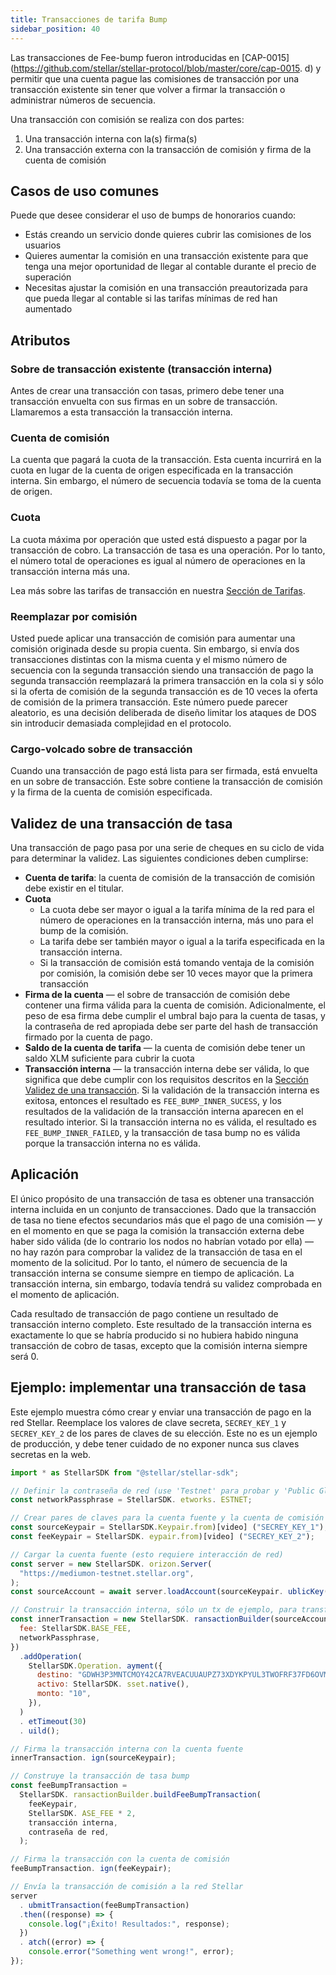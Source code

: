 ```yaml
---
title: Transacciones de tarifa Bump
sidebar_position: 40
---
```



Las transacciones de Fee-bump fueron introducidas en [CAP-0015](https://github.com/stellar/stellar-protocol/blob/master/core/cap-0015. d) y permitir que una cuenta pague las comisiones de transacción por una transacción existente sin tener que volver a firmar la transacción o administrar números de secuencia.

Una transacción con comisión se realiza con dos partes:

1. Una transacción interna con la(s) firma(s)
2. Una transacción externa con la transacción de comisión y firma de la cuenta de comisión

## Casos de uso comunes

Puede que desee considerar el uso de bumps de honorarios cuando:

- Estás creando un servicio donde quieres cubrir las comisiones de los usuarios
- Quieres aumentar la comisión en una transacción existente para que tenga una mejor oportunidad de llegar al contable durante el precio de superación
- Necesitas ajustar la comisión en una transacción preautorizada para que pueda llegar al contable si las tarifas mínimas de red han aumentado

## Atributos

### Sobre de transacción existente (transacción interna)

Antes de crear una transacción con tasas, primero debe tener una transacción envuelta con sus firmas en un sobre de transacción. Llamaremos a esta transacción la transacción interna.

### Cuenta de comisión

La cuenta que pagará la cuota de la transacción. Esta cuenta incurrirá en la cuota en lugar de la cuenta de origen especificada en la transacción interna. Sin embargo, el número de secuencia todavía se toma de la cuenta de origen.

### Cuota

La cuota máxima por operación que usted está dispuesto a pagar por la transacción de cobro. La transacción de tasa es una operación. Por lo tanto, el número total de operaciones es igual al número de operaciones en la transacción interna más una.

Lea más sobre las tarifas de transacción en nuestra [Sección de Tarifas](../../fundamentals/fees-resource-limits-metering.mdx).

### Reemplazar por comisión

Usted puede aplicar una transacción de comisión para aumentar una comisión originada desde su propia cuenta. Sin embargo, si envía dos transacciones distintas con la misma cuenta y el mismo número de secuencia con la segunda transacción siendo una transacción de pago la segunda transacción reemplazará la primera transacción en la cola si y sólo si la oferta de comisión de la segunda transacción es de 10 veces la oferta de comisión de la primera transacción. Este número puede parecer aleatorio, es una decisión deliberada de diseño limitar los ataques de DOS sin introducir demasiada complejidad en el protocolo.

### Cargo-volcado sobre de transacción

Cuando una transacción de pago está lista para ser firmada, está envuelta en un sobre de transacción. Este sobre contiene la transacción de comisión y la firma de la cuenta de comisión especificada.

## Validez de una transacción de tasa

Una transacción de pago pasa por una serie de cheques en su ciclo de vida para determinar la validez. Las siguientes condiciones deben cumplirse:

- **Cuenta de tarifa**: la cuenta de comisión de la transacción de comisión debe existir en el titular.
- **Cuota**
  - La cuota debe ser mayor o igual a la tarifa mínima de la red para el número de operaciones en la transacción interna, más uno para el bump de la comisión.
  - La tarifa debe ser también mayor o igual a la tarifa especificada en la transacción interna.
  - Si la transacción de comisión está tomando ventaja de la comisión por comisión, la comisión debe ser 10 veces mayor que la primera transacción
- **Firma de la cuenta** — el sobre de transacción de comisión debe contener una firma válida para la cuenta de comisión. Adicionalmente, el peso de esa firma debe cumplir el umbral bajo para la cuenta de tasas, y la contraseña de red apropiada debe ser parte del hash de transacción firmado por la cuenta de pago.
- **Saldo de la cuenta de tarifa** — la cuenta de comisión debe tener un saldo XLM suficiente para cubrir la cuota
- **Transacción interna** — la transacción interna debe ser válida, lo que significa que debe cumplir con los requisitos descritos en la [Sección Validez de una transacción](../../fundamentals/transactions/operations-and-transactions.mdx#transaction-and-operation-validity). Si la validación de la transacción interna es exitosa, entonces el resultado es `FEE_BUMP_INNER_SUCESS`, y los resultados de la validación de la transacción interna aparecen en el resultado interior. Si la transacción interna no es válida, el resultado es `FEE_BUMP_INNER_FAILED`, y la transacción de tasa bump no es válida porque la transacción interna no es válida.

## Aplicación

El único propósito de una transacción de tasa es obtener una transacción interna incluida en un conjunto de transacciones. Dado que la transacción de tasa no tiene efectos secundarios más que el pago de una comisión — y en el momento en que se paga la comisión la transacción externa debe haber sido válida (de lo contrario los nodos no habrían votado por ella) — no hay razón para comprobar la validez de la transacción de tasa en el momento de la solicitud. Por lo tanto, el número de secuencia de la transacción interna se consume siempre en tiempo de aplicación. La transacción interna, sin embargo, todavía tendrá su validez comprobada en el momento de aplicación.

Cada resultado de transacción de pago contiene un resultado de transacción interno completo. Este resultado de la transacción interna es exactamente lo que se habría producido si no hubiera habido ninguna transacción de cobro de tasas, excepto que la comisión interna siempre será 0.

## Ejemplo: implementar una transacción de tasa

Este ejemplo muestra cómo crear y enviar una transacción de pago en la red Stellar. Reemplace los valores de clave secreta, `SECREY_KEY_1` y `SECREY_KEY_2` de los pares de claves de su elección. Este no es un ejemplo de producción, y debe tener cuidado de no exponer nunca sus claves secretas en la web.

<CodeExample>

```js
import * as StellarSDK from "@stellar/stellar-sdk";

// Definir la contraseña de red (use 'Testnet' para probar y 'Public Global Stellar Network ; Septiembre de 2015' para producción)
const networkPassphrase = StellarSDK. etworks. ESTNET;

// Crear pares de claves para la cuenta fuente y la cuenta de comisión
const sourceKeypair = StellarSDK.Keypair.from)[video] ("SECREY_KEY_1");
const feeKeypair = StellarSDK. eypair.from)[video] ("SECREY_KEY_2");

// Cargar la cuenta fuente (esto requiere interacción de red)
const server = new StellarSDK. orizon.Server(
  "https://mediumon-testnet.stellar.org",
);
const sourceAccount = await server.loadAccount(sourceKeypair. ublicKey());

// Construir la transacción interna, sólo un tx de ejemplo, para transferir 10 XLM a una cuenta de destino
const innerTransaction = new StellarSDK. ransactionBuilder(sourceAccount, {
  fee: StellarSDK.BASE_FEE,
  networkPassphrase,
})
  .addOperation(
    StellarSDK.Operation. ayment({
      destino: "GDWH3P3MNTCMOY42CA7RVEACUUAUPZ73XDYKPYUL3TWOFRF37FD6OVM6",
      activo: StellarSDK. sset.native(),
      monto: "10",
    }),
  )
  . etTimeout(30)
  . uild();

// Firma la transacción interna con la cuenta fuente
innerTransaction. ign(sourceKeypair);

// Construye la transacción de tasa bump
const feeBumpTransaction =
  StellarSDK. ransactionBuilder.buildFeeBumpTransaction(
    feeKeypair,
    StellarSDK. ASE_FEE * 2,
    transacción interna,
    contraseña de red,
  );

// Firma la transacción con la cuenta de comisión
feeBumpTransaction. ign(feeKeypair);

// Envía la transacción de comisión a la red Stellar
server
  . ubmitTransaction(feeBumpTransaction)
  .then((response) => {
    console.log("¡Éxito! Resultados:", response);
  })
  . atch((error) => {
    console.error("Something went wrong!", error);
});
```

</CodeExample>
